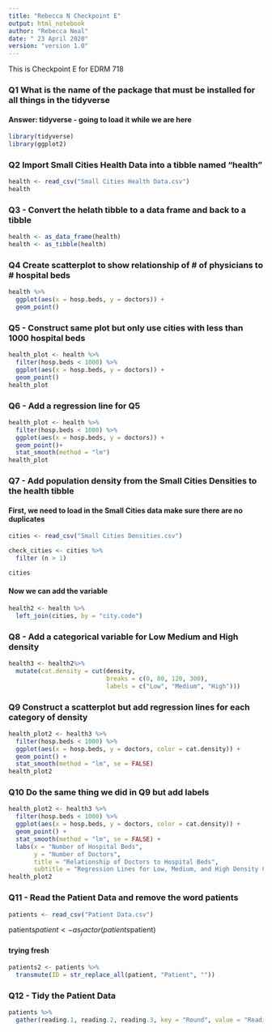 ---
title: "Rebecca N Checkpoint E"
output: html_notebook
author: "Rebecca Neal"
date: " 23 April 2020"
version: "version 1.0"
---

This is Checkpoint E for EDRM 718

### Q1 What is the name of the package that must be installed for all things in the tidyverse
#### Answer: tidyverse - going to load it while we are here
```{r include=FALSE}
library(tidyverse)
library(ggplot2)
```

### Q2 Import Small Cities Health Data into a tibble named "health"
```{r}
health <- read_csv("Small Cities Health Data.csv")
health
```

### Q3 - Convert the helath tibble to a data frame and back to a tibble
```{r}
health <- as_data_frame(health)
health <- as_tibble(health)
```

### Q4 Create scatterplot to show relationship of # of physicians to # hospital beds
```{r}
health %>%
  ggplot(aes(x = hosp.beds, y = doctors)) +
  geom_point()

```

### Q5 - Construct same plot but only use cities with less than 1000 hospital beds
```{r}
health_plot <- health %>%
  filter(hosp.beds < 1000) %>%
  ggplot(aes(x = hosp.beds, y = doctors)) +
  geom_point()
health_plot
```

### Q6 - Add a regression line for Q5
```{r}
health_plot <- health %>%
  filter(hosp.beds < 1000) %>%
  ggplot(aes(x = hosp.beds, y = doctors)) +
  geom_point()+
  stat_smooth(method = "lm")
health_plot
```

### Q7 - Add population density from the Small Cities Densities to the health tibble
#### First, we need to load in the Small Cities data make sure there are no duplicates
```{r}
cities <- read_csv("Small Cities Densities.csv")

check_cities <- cities %>%
  filter (n > 1)

cities

```

#### Now we can add the variable
```{r}
health2 <- health %>%
  left_join(cities, by = "city.code")

```

### Q8 - Add a categorical variable for Low Medium and High density
```{r}
health3 <- health2%>%
  mutate(cat.density = cut(density,
                           breaks = c(0, 80, 120, 300),
                           labels = c("Low", "Medium", "High")))
```

### Q9 Construct a scatterplot but add regression lines for each category of density
```{r}
health_plot2 <- health3 %>%
  filter(hosp.beds < 1000) %>%
  ggplot(aes(x = hosp.beds, y = doctors, color = cat.density)) +
  geom_point() +
  stat_smooth(method = "lm", se = FALSE)
health_plot2
```

### Q10 Do the same thing we did in Q9 but add labels
```{r}
health_plot2 <- health3 %>%
  filter(hosp.beds < 1000) %>%
  ggplot(aes(x = hosp.beds, y = doctors, color = cat.density)) +
  geom_point() +
  stat_smooth(method = "lm", se = FALSE) +
  labs(x = "Number of Hospital Beds",
       y = "Number of Doctors",
       title = "Relationship of Doctors to Hospital Beds", 
       subtitle = "Regression Lines for Low, Medium, and High Density Cities")
health_plot2
```

### Q11 - Read the Patient Data and remove the word patients
```{r}
patients <- read_csv("Patient Data.csv")
```

patients$patient <- as_factor(patients$patient)

#### trying fresh
```{r}

patients2 <- patients %>%
  transmute(ID = str_replace_all(patient, "Patient", ""))
```


### Q12 - Tidy the Patient Data
```{r}
patients %>%
  gather(reading.1, reading.2, reading.3, key = "Round", value = "Reading")
```




